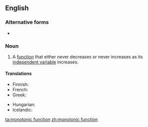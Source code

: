 ==English==

===Alternative forms===
* {{l|en|monotone function}}

===Noun===
{{en-noun}}
{{wikipedia}}

# {{lb|en|mathematics}} A [[function]] that either never decreases or never increases as its [[independent variable]] increases.

====Translations====
{{trans-top|type of function}}
* Finnish: {{t|fi|monotoninen funktio}}
* French: {{t|fr|fonction monotone|f}}
* Greek: {{t|el|μονότονη συνάρτηση|f}}
{{trans-mid}}
* Hungarian: {{t|hu|monoton függvény}}
* Icelandic: {{t|is|einhalla fall|n}}
{{trans-bottom}}

[[ta:monotonic function]]
[[zh:monotonic function]]